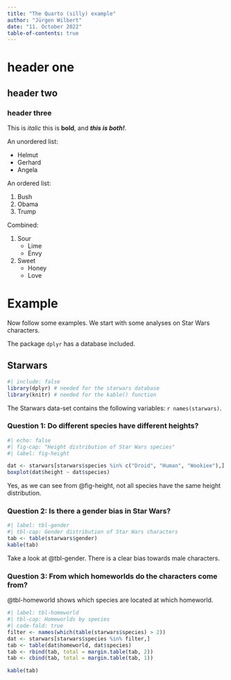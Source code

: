 ```yaml
---
title: "The Quarto (silly) example"
author: "Jürgen Wilbert"
date: "11. October 2022"
table-of-contents: true
---
```


# header one

## header two

### header three

This is *italic* this is **bold**, and ***this is both!***.

An unordered list:

-   Helmut
-   Gerhard
-   Angela

An ordered list:

1.  Bush
2.  Obama
3.  Trump

Combined:

1.  Sour
    -   Lime
    -   Envy
2.  Sweet
    -   Honey
    -   Love

# Example

Now follow some examples. We start with some analyses on Star Wars characters.

The package `dplyr` has a database included.

## Starwars

```r
#| include: false
library(dplyr) # needed for the starwars database
library(knitr) # needed for the kable() function
```

The Starwars data-set contains the following variables: `r names(starwars)`.

### Question 1: Do different species have different heights?

```r
#| echo: false
#| fig-cap: "Height distribution of Star Wars species"
#| label: fig-height

dat <- starwars[starwars$species %in% c("Droid", "Human", "Wookiee"),]
boxplot(dat$height ~ dat$species)
```

Yes, as we can see from @fig-height, not all species have the same height distribution.

### Question 2: Is there a gender bias in Star Wars?

```r
#| label: tbl-gender
#| tbl-cap: Gender distribution of Star Wars characters
tab <- table(starwars$gender)
kable(tab)
```

Take a look at @tbl-gender. There is a clear bias towards male characters.

### Question 3: From which homeworlds do the characters come from?

@tbl-homeworld shows which species are located at which homeworld.

```r
#| label: tbl-homeworld
#| tbl-cap: Homeworlds by species
#| code-fold: true
filter <- names(which(table(starwars$species) > 2))
dat <- starwars[starwars$species %in% filter,]
tab <- table(dat$homeworld, dat$species)
tab <- rbind(tab, total = margin.table(tab, 2))
tab <- cbind(tab, total = margin.table(tab, 1))

kable(tab)
```
